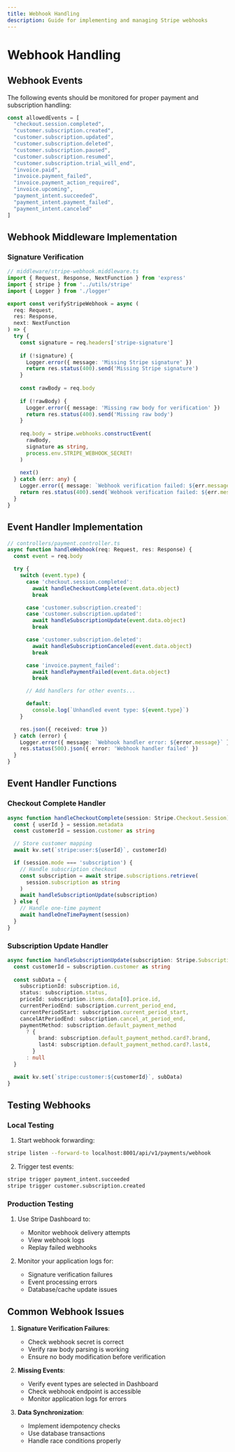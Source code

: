 ```yaml
---
title: Webhook Handling
description: Guide for implementing and managing Stripe webhooks
---
```


# Webhook Handling

## Webhook Events

The following events should be monitored for proper payment and subscription handling:

```typescript
const allowedEvents = [
  "checkout.session.completed",
  "customer.subscription.created",
  "customer.subscription.updated",
  "customer.subscription.deleted",
  "customer.subscription.paused",
  "customer.subscription.resumed",
  "customer.subscription.trial_will_end",
  "invoice.paid",
  "invoice.payment_failed",
  "invoice.payment_action_required",
  "invoice.upcoming",
  "payment_intent.succeeded",
  "payment_intent.payment_failed",
  "payment_intent.canceled"
]
```

## Webhook Middleware Implementation

### Signature Verification

```typescript
// middleware/stripe-webhook.middleware.ts
import { Request, Response, NextFunction } from 'express'
import { stripe } from '../utils/stripe'
import { Logger } from './logger'

export const verifyStripeWebhook = async (
  req: Request,
  res: Response,
  next: NextFunction
) => {
  try {
    const signature = req.headers['stripe-signature']
    
    if (!signature) {
      Logger.error({ message: 'Missing Stripe signature' })
      return res.status(400).send('Missing Stripe signature')
    }
    
    const rawBody = req.body
    
    if (!rawBody) {
      Logger.error({ message: 'Missing raw body for verification' })
      return res.status(400).send('Missing raw body')
    }
    
    req.body = stripe.webhooks.constructEvent(
      rawBody,
      signature as string,
      process.env.STRIPE_WEBHOOK_SECRET!
    )
    
    next()
  } catch (err: any) {
    Logger.error({ message: `Webhook verification failed: ${err.message}` })
    return res.status(400).send(`Webhook verification failed: ${err.message}`)
  }
}
```

## Event Handler Implementation

```typescript
// controllers/payment.controller.ts
async function handleWebhook(req: Request, res: Response) {
  const event = req.body

  try {
    switch (event.type) {
      case 'checkout.session.completed':
        await handleCheckoutComplete(event.data.object)
        break

      case 'customer.subscription.created':
      case 'customer.subscription.updated':
        await handleSubscriptionUpdate(event.data.object)
        break

      case 'customer.subscription.deleted':
        await handleSubscriptionCanceled(event.data.object)
        break

      case 'invoice.payment_failed':
        await handlePaymentFailed(event.data.object)
        break

      // Add handlers for other events...

      default:
        console.log(`Unhandled event type: ${event.type}`)
    }

    res.json({ received: true })
  } catch (error) {
    Logger.error({ message: `Webhook handler error: ${error.message}` })
    res.status(500).json({ error: 'Webhook handler failed' })
  }
}
```

## Event Handler Functions

### Checkout Complete Handler

```typescript
async function handleCheckoutComplete(session: Stripe.Checkout.Session) {
  const { userId } = session.metadata
  const customerId = session.customer as string

  // Store customer mapping
  await kv.set(`stripe:user:${userId}`, customerId)

  if (session.mode === 'subscription') {
    // Handle subscription checkout
    const subscription = await stripe.subscriptions.retrieve(
      session.subscription as string
    )
    await handleSubscriptionUpdate(subscription)
  } else {
    // Handle one-time payment
    await handleOneTimePayment(session)
  }
}
```

### Subscription Update Handler

```typescript
async function handleSubscriptionUpdate(subscription: Stripe.Subscription) {
  const customerId = subscription.customer as string
  
  const subData = {
    subscriptionId: subscription.id,
    status: subscription.status,
    priceId: subscription.items.data[0].price.id,
    currentPeriodEnd: subscription.current_period_end,
    currentPeriodStart: subscription.current_period_start,
    cancelAtPeriodEnd: subscription.cancel_at_period_end,
    paymentMethod: subscription.default_payment_method
      ? {
          brand: subscription.default_payment_method.card?.brand,
          last4: subscription.default_payment_method.card?.last4,
        }
      : null
  }

  await kv.set(`stripe:customer:${customerId}`, subData)
}
```

## Testing Webhooks

### Local Testing

1. Start webhook forwarding:
```bash
stripe listen --forward-to localhost:8001/api/v1/payments/webhook
```

2. Trigger test events:
```bash
stripe trigger payment_intent.succeeded
stripe trigger customer.subscription.created
```

### Production Testing

1. Use Stripe Dashboard to:
   - Monitor webhook delivery attempts
   - View webhook logs
   - Replay failed webhooks

2. Monitor your application logs for:
   - Signature verification failures
   - Event processing errors
   - Database/cache update issues

## Common Webhook Issues

1. **Signature Verification Failures**:
   - Check webhook secret is correct
   - Verify raw body parsing is working
   - Ensure no body modification before verification

2. **Missing Events**:
   - Verify event types are selected in Dashboard
   - Check webhook endpoint is accessible
   - Monitor application logs for errors

3. **Data Synchronization**:
   - Implement idempotency checks
   - Use database transactions
   - Handle race conditions properly